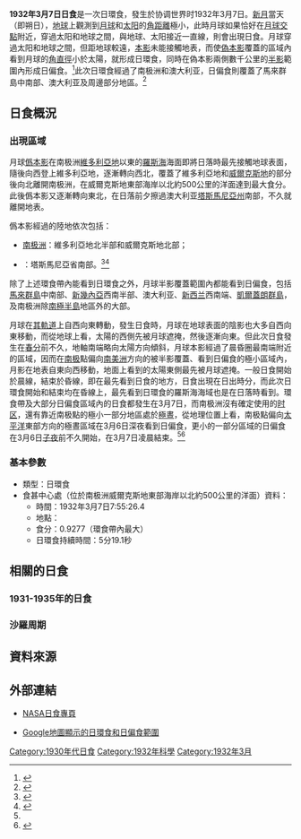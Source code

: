 {{Infobox Solar eclipse
| Year        = 1932
| Month       = 3
| Day         = 7
| Type        = 日環食
| Image       = SE1932Mar07A.png
| Image size  = 200px
| Image intro = 1932年3月7日日環食路徑圖
  <!--   日食資料   -->
| Gamma       = -0.9673
| Mag         = 0.9277
| Saros       = 119
| Saros total = 71
| Saros seq   = 61
  <!--     食甚     -->
| Duration    = 5分19.1秒
| Location    = [[南极洲|南极洲]][[威爾克斯地|威爾克斯地]]東部海岸以北約500公里
| Coords      = {{coord|60|44.3|S|134|26.1|E}}
| Width       = 1082.9公里
  <!--   開始時間   -->
| Partial     = 
| Start type  = 
| Centre      = 
| Greatest    = 7:55:26.4
  <!--     倒數     -->
| hour        = 07
| minute      = 55
| second      = 26
| Duration_s  = 
}}
'''1932年3月7日日食'''是一次日環食，發生於协调世界时1932年3月7日。[[新月|新月]]當天（即朔日），[[地球|地球]]上觀測到[[月球|月球]]和[[太阳|太阳]]的[[角距離|角距離]]極小，此時月球如果恰好在[[月球交點|月球交點]]附近，穿過太阳和地球之間，與地球、太阳接近一直線，則會出現日食。月球穿過太阳和地球之間，但距地球較遠，[[本影|本影]]未能接觸地表，而使[[偽本影|偽本影]]覆蓋的區域內看到月球的[[角直徑|角直徑]]小於太陽，就形成日環食，同時在偽本影兩側數千公里的[[半影|半影]]範圍內形成日偏食。<ref name="astron">{{cite web|author=樊忠玉|title=日（月）食|url=http://www.astron.ac.cn/bencandy-51-1630-1.htm|publisher=中国天文科普网|accessdate=2016-03-31|archive-date=2014-09-17|archive-url=https://web.archive.org/web/20140917080048/http://www.astron.ac.cn/bencandy-51-1630-1.htm|dead-url=no}}</ref>此次日環食經過了南极洲和澳大利亚，日偏食則覆蓋了馬來群島中南部、澳大利亚及周邊部分地區。<ref name="NASAGIF">{{cite web|author=Fred Espenak|title=Annular Solar Eclipse of 1932 Mar 07|url=http://eclipse.gsfc.nasa.gov/SEplot/SEplot1901/SE1932Mar07A.GIF|publisher=NASA Eclipse Web Site|accessdate=2016-03-31|archive-date=2020-10-24|archive-url=https://web.archive.org/web/20201024214006/https://eclipse.gsfc.nasa.gov/SEplot/SEplot1901/SE1932Mar07A.GIF|dead-url=no}}{{en}}</ref>

== 日食概況 ==
=== 出現區域 ===
月球[[僞本影|僞本影]]在南极洲[[維多利亞地|維多利亞地]]以東的[[羅斯海|羅斯海]]海面即將日落時最先接觸地球表面，隨後向西登上維多利亞地，逐漸轉向西北，覆蓋了維多利亞地和[[威爾克斯地|威爾克斯地]]的部分後向北離開南极洲，在威爾克斯地東部海岸以北約500公里的洋面達到最大食分。此後僞本影又逐漸轉向東北，在日落前夕擦過澳大利亚[[塔斯馬尼亞州|塔斯馬尼亞州]]南部，不久就離開地表。

僞本影經過的陸地依次包括：
*[[南极洲|南极洲]]：維多利亞地北半部和威爾克斯地北部；
*{{AUS}}：塔斯馬尼亞省南部。<ref>{{cite web|author=Fred Espenak|title=Annular Solar Eclipse of 1932 Mar 07 - Google Maps and Solar Eclipse Paths|url=http://eclipse.gsfc.nasa.gov/SEgoogle/SEgoogle1901/SE1932Mar07Agoogle.html|publisher=NASA Eclipse Web Site|accessdate=2016-03-31|archive-date=2020-10-20|archive-url=https://web.archive.org/web/20201020085751/https://eclipse.gsfc.nasa.gov/SEgoogle/SEgoogle1901/SE1932Mar07Agoogle.html|dead-url=no}}{{en}}</ref><ref>{{cite web|author=Xavier M. Jubier|title=Eclipse Annulaire de Soleil du 7 mars 1932 - Cartographie Interactive Google (1932 March 7 Annular Solar Eclipse - Interactive Google Map)|url=http://xjubier.free.fr/site_pages/solar_eclipses/xSE_GoogleMap3.php?Ecl=+19320307|accessdate=2016-03-31|archive-date=2017-03-05|archive-url=https://web.archive.org/web/20170305005846/http://xjubier.free.fr/site_pages/solar_eclipses/xSE_GoogleMap3.php?Ecl=+19320307|dead-url=no}}{{fr}}{{en}}</ref>

除了上述環食帶內能看到日環食之外，月球半影覆蓋範圍內都能看到日偏食，包括[[馬來群島|馬來群島]]中南部、[[新幾內亞|新幾內亞]]西南半部、澳大利亚、[[新西兰|新西兰]]西南端、[[凱爾蓋朗群島|凱爾蓋朗群島]]，及南极洲除[[南極半島|南極半島]]地區外的大部。

月球在[[月球軌道|其軌道]]上自西向東轉動，發生日食時，月球在地球表面的陰影也大多自西向東移動，而從地球上看，太陽的西側先被月球遮掩，然後逐漸向東。但此次日食發生在[[春分|春分]]前不久，地軸南端略向太陽方向傾斜，月球本影經過了晨昏圈最南端附近的區域，因而在[[南极|南极]]點偏向[[南美洲|南美洲]]方向的被半影覆蓋、看到日偏食的極小區域內，月影在地表自東向西移動，地面上看到的太陽東側最先被月球遮掩。一般日食開始於晨線，結束於昏線，即在最先看到日食的地方，日食出現在日出時分，而此次日環食開始和結束均在昏線上，最先看到日環食的羅斯海海域也是在日落時看到。環食帶及大部分日偏食區域內的日食都發生在3月7日，而南极洲沒有確定使用的[[时区|时区]]，還有靠近南极點的極小一部分地區處於[[極晝|極晝]]，從地理位置上看，南极點偏向[[太平洋|太平洋]]東部方向的極晝區域在3月6日深夜看到日偏食，更小的一部分區域的日偏食在3月6日[[子夜|子夜]]前不久開始，在3月7日凌晨結束。<ref name="NASAGIF"/><ref>{{cite web|author=Fred Espenak|title=Catalog of Solar Eclipses (1901 to 2000)|url=http://eclipse.gsfc.nasa.gov/SEcat5/SE1901-2000.html|publisher=NASA Eclipse Web Site|accessdate=2016-03-31|archive-date=2017-12-28|archive-url=https://web.archive.org/web/20171228100215/https://eclipse.gsfc.nasa.gov/SEcat5/SE1901-2000.html|dead-url=no}}{{en}}</ref>

=== 基本參數 ===
{{NoteUTC}}
* 類型：日環食
* 食甚中心處（位於南极洲威爾克斯地東部海岸以北約500公里的洋面）資料：
** 時間：1932年3月7日7:55:26.4
** 地點：{{coord|60|44.3|S|134|26.1|E}}
** 食分：0.9277（環食帶內最大）
** 日環食持續時間：5分19.1秒

== 相關的日食 ==
=== 1931-1935年的日食 ===
{{Solar eclipse set 1931-1935}}

=== 沙羅周期 ===
{{Solar Saros series 119}}

== 資料來源 ==
{{reflist}}

== 外部連結 ==
{{日食主題}}
* [http://eclipse.gsfc.nasa.gov/solar.html NASA日食專頁]{{Wayback|url=http://eclipse.gsfc.nasa.gov/solar.html |date=20190108200537 }}{{en}}
{{Solar eclipse NASA reference|1901/SE1932Mar07A}}
* [http://xjubier.free.fr/site_pages/solar_eclipses/xSE_GoogleMap3.php?Ecl=+19320307 Google地圖顯示的日環食和日偏食範圍]{{Wayback|url=http://xjubier.free.fr/site_pages/solar_eclipses/xSE_GoogleMap3.php?Ecl=+19320307 |date=20170305005846 }}{{fr}}{{en}}

{{Solar eclipses
|nature=日環食
|previous=[[1931年10月11日日食|1931年10月11日日食]]|natureprevious=日偏食
|previoussamenature=[[1929年11月1日日食|1929年11月1日日食]]
|next=[[1932年8月31日日食|1932年8月31日日食]]|naturenext=日全食
|nextsamenature=[[1933年2月24日日食|1933年2月24日日食]]
}}
{{日食}}

[[Category:1930年代日食|Category:1930年代日食]]
[[Category:1932年科學|Category:1932年科學]]
[[Category:1932年3月|Category:1932年3月]]